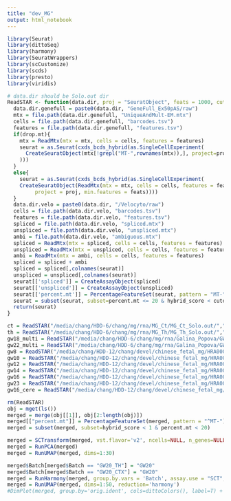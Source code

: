 ```yaml
---
title: "dev_MG"
output: html_notebook
---
```


```r
library(Seurat)
library(dittoSeq)
library(harmony)
library(SeuratWrappers)
library(scCustomize)
library(scds)
library(presto)
library(viridis)
```

```r
# data.dir should be Solo.out dir
ReadSTAR <- function(data.dir, proj = "SeuratObject", feats = 1000, cutoff=1.5,drop.mt=FALSE) {
  data.dir.genefull = paste0(data.dir, "GeneFull_Ex50pAS/raw")
  mtx = file.path(data.dir.genefull, "UniqueAndMult-EM.mtx")
  cells = file.path(data.dir.genefull, "barcodes.tsv")
  features = file.path(data.dir.genefull, "features.tsv")
  if(drop.mt){
    mtx = ReadMtx(mtx = mtx, cells = cells, features = features)
    seurat = as.Seurat(cxds_bcds_hybrid(as.SingleCellExperiment(
      CreateSeuratObject(mtx[!grepl("MT-",rownames(mtx)),], project=proj, min.features=feats)
    )))
  }
  else{
    seurat = as.Seurat(cxds_bcds_hybrid(as.SingleCellExperiment(
    CreateSeuratObject(ReadMtx(mtx = mtx, cells = cells, features = features), 
         project = proj, min.features = feats))))
  }
  data.dir.velo = paste0(data.dir, "/Velocyto/raw")
  cells = file.path(data.dir.velo, "barcodes.tsv")
  features = file.path(data.dir.velo, "features.tsv")
  spliced = file.path(data.dir.velo, "spliced.mtx")
  unspliced = file.path(data.dir.velo, "unspliced.mtx")
  ambi = file.path(data.dir.velo, "ambiguous.mtx")
  spliced = ReadMtx(mtx = spliced, cells = cells, features = features)
  unspliced = ReadMtx(mtx = unspliced, cells = cells, features = features)
  ambi = ReadMtx(mtx = ambi, cells = cells, features = features)
  spliced = spliced + ambi
  spliced = spliced[,colnames(seurat)]
  unspliced = unspliced[,colnames(seurat)]
  seurat[['spliced']] = CreateAssayObject(spliced)
  seurat[['unspliced']] = CreateAssayObject(unspliced)
  seurat[['percent.mt']] = PercentageFeatureSet(seurat, pattern = "MT-",assay = 'RNA')
  seurat = subset(seurat, subset=percent.mt <= 20 & hybrid_score < cutoff)
  return(seurat)
}
```

```r
ct = ReadSTAR("/media/chang/HDD-6/chang/mg/rna/MG_Ct/MG_Ct_Solo.out/","GW20_CTX", cutoff = 2)
th = ReadSTAR("/media/chang/HDD-6/chang/mg/rna/MG_Th/MG_Th_Solo.out/","GW20_TH", cutoff = 1)
gw18_multi = ReadSTAR("/media/chang/HDD-6/chang/mg/rna/Galina_Popova/GW18_multiome_RNA_Solo.out/","GW18_Multi", 500,drop.mt= TRUE)
gw22_multi = ReadSTAR("/media/chang/HDD-6/chang/mg/rna/Galina_Popova/GW22_multiome_RNA_Solo.out/","GW22_Multi", 500,drop.mt= TRUE)
gw8 = ReadSTAR("/media/chang/HDD-12/chang/devel/chinese_fetal_mg/HRA000720/HRR208121/GW8_MG_Solo.out/","GW8_CTX")
gw10 = ReadSTAR("/media/chang/HDD-12/chang/devel/chinese_fetal_mg/HRA000720/HRR208122/GW10_MG_Solo.out/","GW10_CTX")
gw12 = ReadSTAR("/media/chang/HDD-12/chang/devel/chinese_fetal_mg/HRA000720/HRR208123/GW12_MG_Solo.out/","GW12_CTX")
gw14 = ReadSTAR("/media/chang/HDD-12/chang/devel/chinese_fetal_mg/HRA000720/HRR208124/GW14_MG_Solo.out/","GW14_CTX")
gw16 = ReadSTAR("/media/chang/HDD-12/chang/devel/chinese_fetal_mg/HRA000720/GW16_MG_Solo.out/","GW16_CTX")
gw23 = ReadSTAR("/media/chang/HDD-12/chang/devel/chinese_fetal_mg/HRA000720/HRR208129/GW23_MG_Solo.out/","GW23_CTX")
gw16_cere = ReadSTAR("/media/chang/HDD-12/chang/devel/chinese_fetal_mg/HRA002150/Cerebellum-GW16_0_1_H5TNLDSXY/", "GW16_cerebellum")

```

```r
rm(ReadSTAR)
obj = mget(ls())
merged = merge(obj[[1]], obj[2:length(obj)])
merged[["percent.mt"]] = PercentageFeatureSet(merged, pattern = "^MT-")
merged = subset(merged, subset=hybrid_score < 1 & percent.mt < 20)
```

```r
merged = SCTransform(merged, vst.flavor='v2', ncells=NULL, n_genes=NULL)
merged = RunPCA(merged)
merged = RunUMAP(merged, dims=1:30)
```
```r
merged$Batch[merged$Batch == "GW20_TH"] = "GW20"
merged$Batch[merged$Batch == "GW20_CTX"] = "GW20"
merged = RunHarmony(merged, group.by.vars = 'Batch', assay.use = "SCT", plot_convergence = T)
merged = RunUMAP(merged, dims=1:50, reduction='harmony')
#DimPlot(merged, group.by='orig.ident', cols=dittoColors(), label=T) + NoAxes()
```

